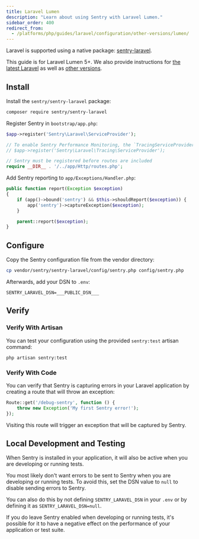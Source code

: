 ```yaml
---
title: Laravel Lumen
description: "Learn about using Sentry with Laravel Lumen."
sidebar_order: 400
redirect_from:
  - /platforms/php/guides/laravel/configuration/other-versions/lumen/
---
```


Laravel is supported using a native package: [sentry-laravel](https://github.com/getsentry/sentry-laravel).

This guide is for Laravel Lumen 5+. We also provide instructions for [the latest Laravel](/platforms/php/guides/laravel/) as well as [other versions](/platforms/php/guides/laravel/other-versions/).

## Install

Install the `sentry/sentry-laravel` package:

```bash
composer require sentry/sentry-laravel
```

Register Sentry in `bootstrap/app.php`:

```php {filename:bootstrap/app.php}
$app->register('Sentry\Laravel\ServiceProvider');

// To enable Sentry Performance Monitoring, the `TracingServiceProvider` has to be registered additionally:
// $app->register('Sentry\Laravel\Tracing\ServiceProvider');

// Sentry must be registered before routes are included
require __DIR__ . '/../app/Http/routes.php';
```

Add Sentry reporting to `app/Exceptions/Handler.php`:

```php {filename:app/Exceptions/Handler.php}
public function report(Exception $exception)
{
    if (app()->bound('sentry') && $this->shouldReport($exception)) {
        app('sentry')->captureException($exception);
    }

    parent::report($exception);
}
```

## Configure

Copy the Sentry configuration file from the vendor directory:

```bash
cp vendor/sentry/sentry-laravel/config/sentry.php config/sentry.php
```

Afterwards, add your DSN to `.env`:

```shell {filename:.env}
SENTRY_LARAVEL_DSN=___PUBLIC_DSN___
```

## Verify

### Verify With Artisan

You can test your configuration using the provided `sentry:test` artisan command:

```shell
php artisan sentry:test
```

### Verify With Code

You can verify that Sentry is capturing errors in your Laravel application by creating a route that will throw an exception:

```php {filename:routes/web.php}
Route::get('/debug-sentry', function () {
    throw new Exception('My first Sentry error!');
});
```

Visiting this route will trigger an exception that will be captured by Sentry.

## Local Development and Testing

When Sentry is installed in your application, it will also be active when you are developing or running tests.

You most likely don't want errors to be sent to Sentry when you are developing or running tests. To avoid this, set the DSN value to `null` to disable sending errors to Sentry.

You can also do this by not defining `SENTRY_LARAVEL_DSN` in your `.env` or by defining it as `SENTRY_LARAVEL_DSN=null`.

If you do leave Sentry enabled when developing or running tests, it's possible for it to have a negative effect on the performance of your application or test suite.

<PageGrid nextPages header="Next Steps" />
